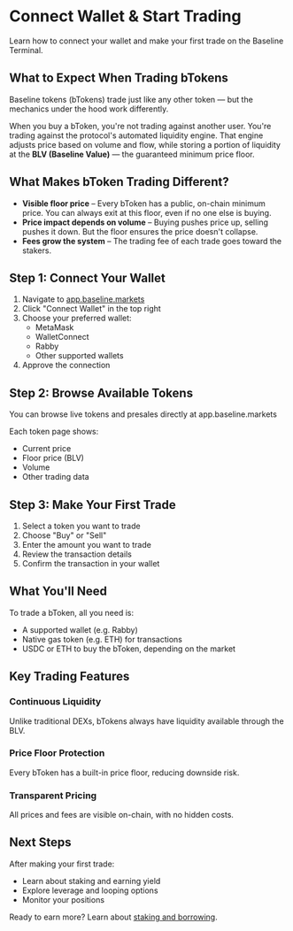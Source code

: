 # Connect Wallet & Start Trading

Learn how to connect your wallet and make your first trade on the Baseline Terminal.

## What to Expect When Trading bTokens

Baseline tokens (bTokens) trade just like any other token — but the mechanics under the hood work differently.

When you buy a bToken, you're not trading against another user. You're trading against the protocol's automated 
liquidity engine. That engine adjusts price based on volume and flow, while storing a portion of liquidity at 
the **BLV (Baseline Value)** — the guaranteed minimum price floor.

## What Makes bToken Trading Different?

- **Visible floor price** – Every bToken has a public, on-chain minimum price. You can always exit at 
this floor, even if no one else is buying.
- **Price impact depends on volume** – Buying pushes price up, selling pushes it down. But the floor ensures 
the price doesn't collapse.
- **Fees grow the system** – The trading fee of each trade goes toward the stakers.

## Step 1: Connect Your Wallet

1. Navigate to [app.baseline.markets](https://app.baseline.markets)
2. Click "Connect Wallet" in the top right
3. Choose your preferred wallet:
   - MetaMask
   - WalletConnect
   - Rabby
   - Other supported wallets
4. Approve the connection

## Step 2: Browse Available Tokens

You can browse live tokens and presales directly at app.baseline.markets

Each token page shows:
- Current price
- Floor price (BLV)
- Volume
- Other trading data

## Step 3: Make Your First Trade

1. Select a token you want to trade
2. Choose "Buy" or "Sell"
3. Enter the amount you want to trade
4. Review the transaction details
5. Confirm the transaction in your wallet

## What You'll Need

To trade a bToken, all you need is:
- A supported wallet (e.g. Rabby)
- Native gas token (e.g. ETH) for transactions
- USDC or ETH to buy the bToken, depending on the market

## Key Trading Features

### Continuous Liquidity
Unlike traditional DEXs, bTokens always have liquidity available through the BLV.

### Price Floor Protection
Every bToken has a built-in price floor, reducing downside risk.

### Transparent Pricing
All prices and fees are visible on-chain, with no hidden costs.

## Next Steps

After making your first trade:
- Learn about staking and earning yield
- Explore leverage and looping options
- Monitor your positions

Ready to earn more? Learn about [staking and borrowing](/trader/earn-staking-borrowing). 